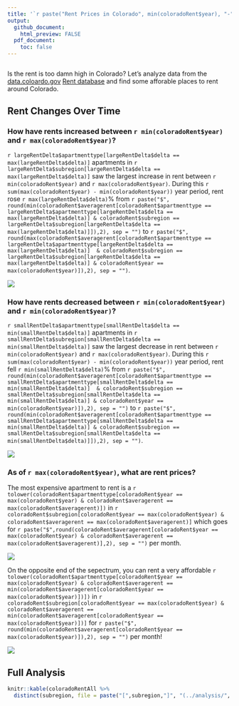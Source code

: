 ```yaml
---
title: '`r paste("Rent Prices in Colorado", min(coloradoRent$year), "-", max(coloradoRent$year), sep = " ")`'
output: 
  github_document:
    html_preview: FALSE
  pdf_document:
    toc: false
---
```

```r
```

Is the rent is too damn high in Colorado? Let's analyze data from the [data.coloardo.gov](https://data.colorado.gov/) [Rent database](https://data.colorado.gov/Housing/Rents-by-Type-of-Apartment-in-Colorado/cmr9-ue2w)
and find some afforable places to rent around Colorado.

## Rent Changes Over Time
### How have rents increased between `r min(coloradoRent$year)` and `r max(coloradoRent$year)`?

`r largeRentDelta$apartmenttype[largeRentDelta$delta == max(largeRentDelta$delta)]`
apartments in
`r largeRentDelta$subregion[largeRentDelta$delta == max(largeRentDelta$delta)]` saw
the largest increase in rent between `r min(coloradoRent$year)` and 
`r max(coloradoRent$year)`. During this 
`r sum(max(coloradoRent$year) - min(coloradoRent$year))` year period, rent rose
`r max(largeRentDelta$delta)`% from `r paste("$", round(min(coloradoRent$averagerent[coloradoRent$apartmenttype == largeRentDelta$apartmenttype[largeRentDelta$delta == max(largeRentDelta$delta)] & coloradoRent$subregion == largeRentDelta$subregion[largeRentDelta$delta == max(largeRentDelta$delta)]]),2), sep = "")` to `r paste("$", round(max(coloradoRent$averagerent[coloradoRent$apartmenttype == largeRentDelta$apartmenttype[largeRentDelta$delta == max(largeRentDelta$delta)]  & coloradoRent$subregion == largeRentDelta$subregion[largeRentDelta$delta == max(largeRentDelta$delta)] & coloradoRent$year == max(coloradoRent$year)]),2), sep = "")`.


![](`r paste("../images/largeRentDelta/", gsub('[^0-9a-z]', '', tolower(largeRentDelta$subregion[largeRentDelta$delta == max(largeRentDelta$delta)])),".png", sep ="")`)

### How have rents decreased between `r min(coloradoRent$year)` and `r min(coloradoRent$year)`?

`r smallRentDelta$apartmenttype[smallRentDelta$delta == min(smallRentDelta$delta)]`
apartments in
`r smallRentDelta$subregion[smallRentDelta$delta == min(smallRentDelta$delta)]` saw
the largest decrease in rent between `r min(coloradoRent$year)` and 
`r max(coloradoRent$year)`. During this 
`r sum(max(coloradoRent$year) - min(coloradoRent$year))` year period, rent fell
`r min(smallRentDelta$delta)`% from `r paste("$", round(min(coloradoRent$averagerent[coloradoRent$apartmenttype == smallRentDelta$apartmenttype[smallRentDelta$delta == min(smallRentDelta$delta)]  & coloradoRent$subregion == smallRentDelta$subregion[smallRentDelta$delta == min(smallRentDelta$delta)] & coloradoRent$year == min(coloradoRent$year)]),2), sep = "")` to `r paste("$", round(min(coloradoRent$averagerent[coloradoRent$apartmenttype == smallRentDelta$apartmenttype[smallRentDelta$delta == min(smallRentDelta$delta)] & coloradoRent$subregion == smallRentDelta$subregion[smallRentDelta$delta == min(smallRentDelta$delta)]]),2), sep = "")`.


![](`r paste("../images/smallRentDelta/", gsub('[^0-9a-z]', '', tolower(smallRentDelta$subregion[smallRentDelta$delta == min(smallRentDelta$delta)])),".png", sep ="")`)

### As of `r max(coloradoRent$year)`, what are rent prices?

The most expensive apartment to rent is a `r  tolower(coloradoRent$apartmenttype[coloradoRent$year == max(coloradoRent$year) & coloradoRent$averagerent == max(coloradoRent$averagerent)])` in `r coloradoRent$subregion[coloradoRent$year == max(coloradoRent$year) & coloradoRent$averagerent == max(coloradoRent$averagerent)]` which goes for `r paste("$",round(coloradoRent$averagerent[coloradoRent$year == max(coloradoRent$year) & coloradoRent$averagerent == max(coloradoRent$averagerent)],2), sep = "")` per month.

![](`r paste("../images/maxRent", gsub('[^0-9a-z]', '', tolower(maxRent$subregion[1])), ".png", sep = "")`)

On the opposite end of the sepectrum, you can rent a very affordable `r tolower(coloradoRent$apartmenttype[coloradoRent$year == max(coloradoRent$year) & coloradoRent$averagerent == min(coloradoRent$averagerent[coloradoRent$year == max(coloradoRent$year)])])` in `r coloradoRent$subregion[coloradoRent$year == max(coloradoRent$year) & coloradoRent$averagerent == min(coloradoRent$averagerent[coloradoRent$year == max(coloradoRent$year)])]` for `r paste("$", round(min(coloradoRent$averagerent[coloradoRent$year == max(coloradoRent$year)]),2), sep = "")` per month!

![](`r paste("../images/minRent", gsub('[^0-9a-z]', '', tolower(minRent$subregion[1])), ".png", sep = "")`)

## Full Analysis

```r
knitr::kable(coloradoRentAll %>% 
  distinct(subregion, file = paste("[",subregion,"]", "(../analysis/", tolower(gsub("[^0-9a-zA-Z]", "", subregion)), ".md)",sep = "")))
```
